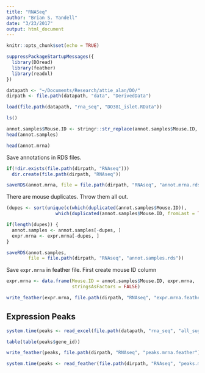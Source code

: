 ```yaml
---
title: "RNASeq"
author: "Brian S. Yandell"
date: "3/23/2017"
output: html_document
---
```


```r
knitr::opts_chunk$set(echo = TRUE)
```

```r
suppressPackageStartupMessages({
  library(DOread)
  library(feather)
  library(readxl)
})
```

```r
datapath <- "~/Documents/Research/attie_alan/DO/"
dirpath <- file.path(datapath, "data", "DerivedData")
```

```r
load(file.path(datapath, "rna_seq", "DO381_islet.RData"))
```

```r
ls()
```

```r
annot.samples$Mouse.ID <- stringr::str_replace(annot.samples$Mouse.ID, "DO-0*", "")
head(annot.samples)
```

```r
head(annot.mrna)
```

Save annotations in RDS files.

```r
if(!dir.exists(file.path(dirpath, "RNAseq")))
  dir.create(file.path(dirpath, "RNAseq"))
```

```r
saveRDS(annot.mrna, file = file.path(dirpath, "RNAseq", "annot.mrna.rds"))
```

There are mouse duplicates. Throw them all out.

```r
(dupes <- sort(unique(c(which(duplicated(annot.samples$Mouse.ID)),
                  which(duplicated(annot.samples$Mouse.ID, fromLast = TRUE))))))
```

```r
if(length(dupes)) {
  annot.samples <- annot.samples[-dupes, ]
  expr.mrna <- expr.mrna[-dupes, ]
}
```

```r
saveRDS(annot.samples,
        file = file.path(dirpath, "RNAseq", "annot.samples.rds"))
```

Save `expr.mrna` in feather file. First create mouse ID column

```r
expr.mrna <- data.frame(Mouse.ID = annot.samples$Mouse.ID, expr.mrna,
                        stringsAsFactors = FALSE)
```


```r
write_feather(expr.mrna, file.path(dirpath, "RNAseq", "expr.mrna.feather"))
```

## Expression Peaks

```r
system.time(peaks <- read_excel(file.path(datapath, "rna_seq", "all_suggestive_qtls_mrna.xlsx")))
```

```r
table(table(peaks$gene_id))
```

```r
write_feather(peaks, file.path(dirpath, "RNAseq", "peaks.mrna.feather"))
```

```r
system.time(peaks <- read_feather(file.path(dirpath, "RNAseq", "peaks.mrna.feather")))
```

